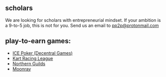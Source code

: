 ## scholars
    
We are looking for scholars with entrepreneurial mindset.
If your ambition is a 9-to-5 job, this is not for you.
Send us an email to pp2p@protonmail.com



## play-to-earn games:

- [ICE Poker (Decentral Games)](https://ice.decentral.games)
- [Kart Racing League](https://kartracingleague.com)
- [Northern Guilds](https://northernguilds.com)
- [Moonray](https://moonray.game)

